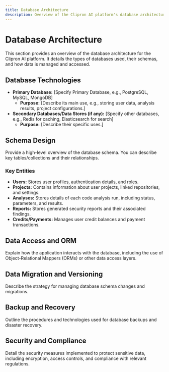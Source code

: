 ```yaml
---
title: Database Architecture
description: Overview of the Clipron AI platform's database architecture.
---
```


# Database Architecture

This section provides an overview of the database architecture for the Clipron AI platform. It details the types of databases used, their schemas, and how data is managed and accessed.

## Database Technologies

*   **Primary Database:** [Specify Primary Database, e.g., PostgreSQL, MySQL, MongoDB]
    *   **Purpose:** [Describe its main use, e.g., storing user data, analysis results, project configurations.]
*   **Secondary Databases/Data Stores (if any):** [Specify other databases, e.g., Redis for caching, Elasticsearch for search]
    *   **Purpose:** [Describe their specific uses.]

## Schema Design

Provide a high-level overview of the database schema. You can describe key tables/collections and their relationships.

### Key Entities

*   **Users:** Stores user profiles, authentication details, and roles.
*   **Projects:** Contains information about user projects, linked repositories, and settings.
*   **Analyses:** Stores details of each code analysis run, including status, parameters, and results.
*   **Reports:** Stores generated security reports and their associated findings.
*   **Credits/Payments:** Manages user credit balances and payment transactions.

## Data Access and ORM

Explain how the application interacts with the database, including the use of Object-Relational Mappers (ORMs) or other data access layers.

## Data Migration and Versioning

Describe the strategy for managing database schema changes and migrations.

## Backup and Recovery

Outline the procedures and technologies used for database backups and disaster recovery.

## Security and Compliance

Detail the security measures implemented to protect sensitive data, including encryption, access controls, and compliance with relevant regulations.
